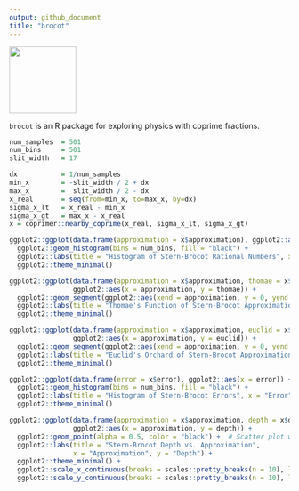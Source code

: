 ```yaml
---
output: github_document
title: "brocot"
---
```


![](man/figures/brocot_logo.png){ width=120px align=right }

`brocot` is an R package for exploring physics with coprime fractions.

```r
num_samples  = 501
num_bins     = 501
slit_width   = 17

dx           = 1/num_samples
min_x        = -slit_width / 2 + dx
max_x        =  slit_width / 2 - dx
x_real       = seq(from=min_x, to=max_x, by=dx)
sigma_x_lt   = x_real - min_x
sigma_x_gt   = max_x - x_real
x = coprimer::nearby_coprime(x_real, sigma_x_lt, sigma_x_gt)
```

```r
ggplot2::ggplot(data.frame(approximation = x$approximation), ggplot2::aes(x = approximation)) +
  ggplot2::geom_histogram(bins = num_bins, fill = "black") +
  ggplot2::labs(title = "Histogram of Stern-Brocot Rational Numbers", x = "Rational Number", y = "Count") +
  ggplot2::theme_minimal()
```

```r
ggplot2::ggplot(data.frame(approximation = x$approximation, thomae = x$thomae),
                ggplot2::aes(x = approximation, y = thomae)) +
  ggplot2::geom_segment(ggplot2::aes(xend = approximation, y = 0, yend = thomae), color = "black") +
  ggplot2::labs(title = "Thomae's Function of Stern-Brocot Approximations", x = "Approximation", y = "Thomae") +
  ggplot2::theme_minimal()
```

```r
ggplot2::ggplot(data.frame(approximation = x$approximation, euclid = x$euclids_orchard_height),
                ggplot2::aes(x = approximation, y = euclid)) +
  ggplot2::geom_segment(ggplot2::aes(xend = approximation, y = 0, yend = euclid), color = "black") +
  ggplot2::labs(title = "Euclid's Orchard of Stern-Brocot Approximations", x = "Approximation", y = "Redundancy") +
  ggplot2::theme_minimal()
```

```r
ggplot2::ggplot(data.frame(error = x$error), ggplot2::aes(x = error)) +
  ggplot2::geom_histogram(bins = num_bins, fill = "black") +
  ggplot2::labs(title = "Histogram of Stern-Brocot Errors", x = "Error", y = "Count") +
  ggplot2::theme_minimal()
```

```r
ggplot2::ggplot(data.frame(approximation = x$approximation, depth = x$depth),
                ggplot2::aes(x = approximation, y = depth)) +
  ggplot2::geom_point(alpha = 0.5, color = "black") +  # Scatter plot with transparency
  ggplot2::labs(title = "Stern-Brocot Depth vs. Approximation",
                x = "Approximation", y = "Depth") +
  ggplot2::theme_minimal() +
  ggplot2::scale_x_continuous(breaks = scales::pretty_breaks(n = 10), labels = scales::label_number()) +
  ggplot2::scale_y_continuous(breaks = scales::pretty_breaks(n = 10), labels = scales::label_number())
```
